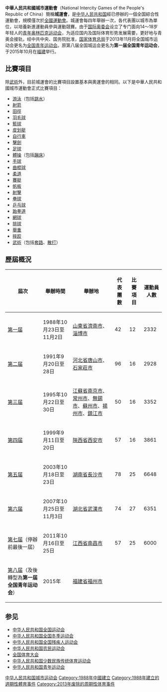 {{Unreferenced|time=2021-01-22T02:56:55+00:00}}
'''中華人民共和國城市運動會'''（National Intercity Games of the People's Republic of China）簡稱'''城運會'''，是[[中华人民共和国|中华人民共和国]]經已停辦的一個全国綜合性運動會，規模僅次於[[中華人民共和國全國運動會|全國運動會]]。城運會每四年舉辦一次，各代表團以城市為單位，以培養新進運動員參與運動競賽。由于[[国际奥委会|国际奥委会]]设立了专门面向14～18岁年轻人的[[青年奥林匹克运动会|青年奥林匹克运动会]]，为适应国内及国际体育形势发展需要，更好地与青奥会接轨，经中共中央、国务院批准，[[国家体育总局|国家体育总局]]于2013年11月将全国城市运动会更名为[[中华人民共和国青年运动会|全国青年运动会]]。原第八届全国城运会更名为'''第一届全国青年运动会'''，于2015年10月在[[福建|福建]]举行。

== 比賽項目 ==
除[[中國武術|武術]]外，目前城運會的比賽項目設置基本與奧運會的相同。以下是中華人民共和國城市運動會正式比賽項目：
*[[游泳|游泳]]（包括[[跳水|跳水]]）
*[[射箭|射箭]]
*[[田徑|田徑]]
*[[羽毛球|羽毛球]]
*[[籃球|籃球]]
*[[皮划艇|皮划艇]]
*[[自行車|自行車]]
*[[擊劍|擊劍]]
*[[足球|足球]]
*[[競技體操|體操]]（包括[[蹦床|蹦床]]）
*[[手球|手球]]
*[[曲棍球|曲棍球]]
*[[柔道|柔道]]
*[[賽艇|賽艇]]
*[[帆板|帆板]]
*[[射擊|射擊]]
*[[壘球|壘球]]
*[[乒乓球|乒乓球]]
*[[跆拳道|跆拳道]]
*[[網球|網球]]
*[[排球|排球]]
*[[舉重|舉重]]
*[[摔跤|摔跤]]
*[[中國武術|武術]]（包括[[套路|套路]]、[[散手|散打]]）

== 歷屆概況 ==
{{Location map+|China|width=650|float=none}
 |alt = 歷屆全國城市運動會舉辦地點
 |caption = 歷屆全國城市運動會舉辦地點
 |places =
  {{Location map~ |China
   |label = [[西安市|第4屆]]
   |position = left
   |background = transparent
    |lat_deg = 34.27
    |lon_deg = 108.90 }}
{{Location map~ |China
   |label = [[济南市|第1屆]]
   |position = left
   |background = transparent
    |lat_deg = 36.40
    |lon_deg = 117.00 }}
{{Location map~ |China
   |label = [[淄博市|第1屆]]
   |position = right
   |background = transparent
    |lat_deg = 36.47
    |lon_deg = 118.30 }}
{{Location map~ |China
   |label = [[唐山市|第2屆]]
   |position = right
   |background = transparent
    |lat_deg = 39.47
    |lon_deg = 118.10 }}
{{Location map~ |China
   |label = [[石家庄市|第2屆]]
   |position = right
   |background = transparent
    |lat_deg = 38.03
    |lon_deg = 114.29 }}
{{Location map~ |China
   |label = [[江苏省|第3屆]]
   |position = left
   |background = transparent
    |lat_deg = 32.11
    |lon_deg = 119.16 }}
{{Location map~ |China
   |label = [[江苏省|第3屆]]
   |position = right
   |background = transparent
    |lat_deg = 31.35
    |lon_deg = 120.20}}
{{Location map~ |China
   |label = [[长沙市|第5屆]]
   |position = left
   |background = transparent
    |lat_deg = 28.14
    |lon_deg = 112.56 }}
{{Location map~ |China
   |label = [[武汉市|第6屆]]
   |position = left
   |background = transparent
    |lat_deg = 30.36
    |lon_deg = 114.18 }}
{{Location map~ |China
   |label = [[南昌市|第7屆]]
   |position = right
   |background = transparent
    |lat_deg = 28.41
    |lon_deg = 115.51 }}
{{Location map~ |China
   |label = [[福州市|第8屆（第1届全国青年运动会）]]
   |position = left
   |background = transparent
    |lat_deg = 26.04
    |lon_deg = 119.18 }}
}}
{| class="wikitable"
! 屆次 || 舉辦時間 || 舉辦地 || 代表團數 || 比賽項目 || 運動員人數
|-
|[[中华人民共和国第一届城市运动会|第一届]]||1988年10月23日至11月2日||[[山東省|山東省]][[濟南市|濟南市]]、[[淄博市|淄博市]]||42||12||2332
|-
|[[中华人民共和国第二届城市运动会|第二届]]||1991年9月20日至28日||[[河北省|河北省]][[唐山市|唐山市]]、[[石家莊市|石家莊市]]||96||16||2928
|-
|[[中华人民共和国第三届城市运动会|第三届]]||1995年10月22日至30日||[[江蘇省|江蘇省]][[南京市|南京市]]、[[常州市|常州市]]、[[無錫市|無錫市]]、[[蘇州市|蘇州市]]、[[揚州市|揚州市]]、[[鎮江市|鎮江市]]||50||16||3352
|-
|[[中华人民共和国第四届城市运动会|第四届]]||1999年9月11日至20日||[[陝西省|陝西省]][[西安市|西安市]]||57||16||3861
|-
|[[中华人民共和国第五届城市运动会|第五届]]||2003年10月18日至23日||[[湖南省|湖南省]][[長沙市|長沙市]]||78||25||6648
|-
|[[中华人民共和国第六届城市运动会|第六届]]||2007年10月25日至11月3日||[[湖北省|湖北省]][[武漢市|武漢市]]||74||27||6351
|-
|[[中华人民共和国第七届城市运动会|第七届]]（停辦前最後一屆）||2011年10月16日至25日||[[江西省|江西省]][[南昌市|南昌市]]||57||25||6000
|-
|[[中华人民共和国第一届青年运动会|第八届]]（及後轉型為'''第一届全国青年运动会'''）||2015年||[[福建省|福建省]][[福州市|福州市]]||||||

|}

== 参见 ==
*[[中华人民共和国全国运动会|中华人民共和国全国运动会]]
*[[中华人民共和国全国冬季运动会|中华人民共和国全国冬季运动会]]
*[[中华人民共和国全国残疾人运动会|中华人民共和国全国残疾人运动会]]
*[[中华人民共和国农民运动会|中华人民共和国农民运动会]]
*[[全国体育大会|全国体育大会]]
*[[中华人民共和国少数民族传统体育运动会|中华人民共和国少数民族传统体育运动会]]
*[[中华人民共和国青年运动会|中华人民共和国青年运动会]]

[[Category:中华人民共和国城市运动会|]]
[[Category:1988年中國建立|Category:1988年中國建立]]
[[Category:1988年建立的週期性體育事件|Category:1988年建立的週期性體育事件]]
[[Category:2013年废除的周期性体育事件|Category:2013年废除的周期性体育事件]]